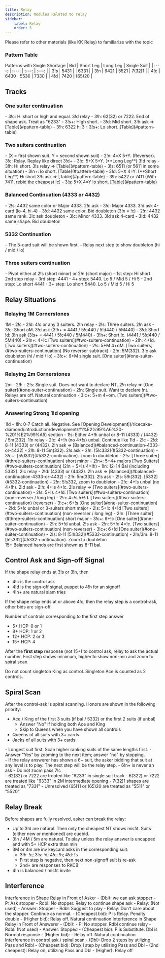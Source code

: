 ```yaml
---
title: Relay
description: Modules Related to relay
sidebar:
    label: Relay
    order: 5
---
```



<Aside type="note">
Please refer to other materials (like KK Relay) to familiarize with the topic
</Aside>

### Pattern Table

<BiddingTree>
Patterns with Single Shortage
| Bid | Short Leg | Long Leg | Single Suit |
| :---: | :---: | :---: | :---: |
| 3!s | 5431 | | 6331 |
| 3!n | 6421 | 5521 | 7(32)1 |
| 4!c | 6430 | 5530 | 7330 |
| 4!d | 7420 | (65)20 |

</BiddingTree>

## Tracks

### One suiter continuation
<BiddingTree>
- 3!c: Hi short or high and equal. 3!d relay
    - 3!h: 62(32) or 7222. End of shape ask. Treat as "6233"
    - 3!s+: High short.
- 3!d: Mid short. 3!h ask => [Table](#pattern-table)
- 3!h: 6322 hi 3
- 3!s+: Lo short. [Table](#pattern-table)
</BiddingTree>

### Two suiters continuation
<BiddingTree>
- (X = first shown suit. Y = second shown suit)
- 2!n: 4=X 5+Y. (Reverser). 3!c: Relay. Replay like direct 3!d+
- 3!c: 5+X 5+Y. (**Long Leg**) 3!d relay
    - 3!h: Hi short. 3!s relay => [Table](#pattern-table)
    - 3!s: 6511 (or 5611 in some situation)
    - 3!n+: lo short. [Table](#pattern-table)
- 3!d: 5+X 4=Y. (**Short Leg**) Hi short 3!h ask => [Table](#pattern-table)
- 3!h: 5422 or 7411 (With 7411, rebid the cheapest !c)
- 3!s: 5+X 4=Y lo short. [Table](#pattern-table)
</BiddingTree>

### Balanced Continuation (4333 or 4432)
<BiddingTree>
- 2!s: 4432 same color or Major 4333. 2!n ask
    - 3!c: Major 4333. 3!d ask 4-card (lo-4, hi-4)
    - 3!d: 4432 same color. Bid doubleton (3!n = !c)
- 2!n: 4432 same rank. 3!c ask doubleton
- 3!c: Minor 4333. 3!d ask 4-card
- 3!d: 4432 same shape. Bid doubleton
</BiddingTree>


### 5332 Continuation
<BiddingTree>
- The 5-card suit will be shown first.
- Relay next step to show doubleton (hi / mid / lo)
</BiddingTree>

### Three suiters continuation
<BiddingTree>
- Pivot either at 2!s (short minor) or 2!n (short major)
- 1st step: Hi short. 2nd step relay
    - 3rd step: 4441
    - 4+ step: 5440. Lo 5 / Mid 5 / Hi 5
- 2nd step: Lo short 4441
- 3+ step: Lo short 5440. Lo 5 / Mid 5 / Hi 5
</BiddingTree>

## Relay Situations

### Relaying 1M Cornerstones

<BiddingTree>
1M - 2!c
- 2!d: 4!c or any 3 suiters. 2!h relay
    - 2!s: Three suiters. 2!n ask
        - 3!c: Short oM. 3!d ask (3!h+ = 4441 / 5!c440 / 5!d440 / 5M440)
        - 3!d: Short !d: 3!h ask (3!s+ = 4441 / 5!c440 / 5M440)
        - 3!h+: Short !c. (4441 / 5!d440 / 5M440)
    - 2!n+: 4+!c [Two suiters](#two-suiters-continuation)
- 2!h: 4+!d. [Two suiters](#two-suiters-continuation)
- 2!s: 5+M 4+oM. [Two suiters](#two-suiters-continuation) (No reverser subtrack)
- 2!n: 5M(332). 3!c ask doubleton (hi / mid / lo)
- 3!c+: 6+M single suit. [One suiter](#one-suiter-continuation)
</BiddingTree>

### Relaying 2m Cornerstones

<BiddingTree>
2m - 2!h
- 2!s: Single suit. Does not want to declare NT. 2!n relay => [One suiter](#one-suiter-continuation)
- 2!n: Single suit. Want to declare !nt. Relays are off. Natural continuation
- 3!c+: 5+m 4+om. [Two suiters](#two-suiters-continuation)
</BiddingTree>

### Answering Strong 1!d opening

<BiddingTree>
1!d
- 1!h: 0-7 Catch all. Negative. See [Opening Development](/ricecake-diamond/introduction/development/#1%E2%99%A6%20-%201%E2%99%A5) section
- 1!s: Either 4+!h unbal or 8-11 (4333) / (4432) / 5m(332). 1!n relay
    - 2!c: 4+!h (no 4+!s) unbal. Continue like 1!d - 2!c
    - 2!d: 8-11 (4333) or (4432). 2!h ask => [Balanced](#balanced-continuation-4333-or-4432)
    - 2!h: 8-11 5m(332). 2!s ask
        - 2!n: [5!c332](#5332-continuation)
        - 3!c+: [5!d332](#5332-continuation). zoom to doubleton
    - 2!s: [Three suiter](#three-suiters-continuation) short minor
    - 2!n+: 5+4+ majors [Two Suiters](#two-suiters-continuation) (2!n = 5+!s 4=!h)
- 1!n: 12-14 Bal (including 5332). 2!c relay
    - 2!d: (4333) or (4432). 2!h ask => [Balanced](#balanced-continuation-4333-or-4432)
    - 2!h: 5m(332). 2!s ask
    - 2!s: 5!h(332). [5332](#5332-continuation)
    - 2!n: 5!s332, zoom to doubleton
- 2!c: 4+!s unbal (no 4+!h). 2!d ask
    - 2!h: 4+!s 4+!c. 2!s relay => [Two suiters](#two-suiters-continuation)
    - 2!s: 5+!s 4+!d. [Two suiters](#two-suiters-continuation) (non-reverser / long leg)
    - 2!n: 4=!s 5+!d. [Two suiters](#two-suiters-continuation) (reverser)
    - 3!c+: 6+!s [One suiter](#one-suiter-continuation)
- 2!d: 5+!c unbal or 3-suiters short major
    - 2!s: 5+!c 4+!d [Two suiters](#two-suiters-continuation) (non-reverser / long leg)
    - 2!n: [Three suiter](#three-suiters-continuation) short major
    - 3!c+: 6+!c [One suiter](#one-suiter-continuation)
- 2!h: 5+!d unbal. 2!s ask
    - 2!n: 5+!d 4=!c. [Two suiters](#two-suiters-continuation) (non-reverser)
    - 3!c+: 6+!d [One suiter](#one-suiter-continuation)
- 2!s: 8-11 [5!h332](#5332-continuation)
- 2!n/3m: 8-11 [5!s332](#5332-continuation). Zoom to doubleton
</BiddingTree>

<Aside type="note">
15+ Balanced hands are first shown as 8-11 bal.
</Aside>

## Control Ask and Sign-off Signal

If the shape relay ends at 3!s or 3!n, then
- 4!c is the control ask
- 4!d is the sign-off signal, puppet to 4!h for an signoff
- 4!h+ are natural slam tries

If the shape relay ends at or above 4!c, then the relay step is a control-ask, other bids are sign-off.

Number of controls corresponding to the first step answer
- 5+ HCP: 0 or 1
- 8+ HCP: 1 or 2
- 12+ HCP: 2 or 3
- 15+ HCP: 4

After the **first step** response (not 15+) to control ask, relay to ask the actual number. First step shows minimum, higher to show non-min and zoom to spiral scan.

<Aside type="note">
Do not count singleton King as control. Singleton Ace is counted as 2 controls.
</Aside>

## Spiral Scan

After the control-ask is spiral scanning. Honors are shown in the following priority:
- Ace / King of the first 3 suits (if bal / 5332) or the first 2 suits (if unbal)
    - Answer "No" if holding both Ace and King
    - Skip to Queens when you have shown all controls
- Queens of all suits with 3+ cards
- Jacks of all suits with 3+ cards

<Aside type="note">
- Longest suit first. Scan higher ranking suits of the same lengths first.
- Answer "Yes" by zooming to the next item; answer "no" by stopping.
</Aside>

<Aside type="caution">
- If the relay answerer has shown a 6+ suit, the asker bidding that suit at any level is to play. The next step will be the relay step.
- 6!n+ is never an ask
- Do not zoom pass 7!c
</Aside>

<Aside type="danger" title="Unresolved Shapes">
- 62(32) or 7222 are treated like "6233" in single suit track
- 6(322) or 7222 are treated like "6333" in 2M intermediate opening
- 7(32)1 shapes are treated as "7331"
- Unresolved (65)11 or (65)20 are treated as "5511" or "5520"
</Aside>

## Relay Break

Before shapes are fully resolved, asker can break the relay:
- Up to 3!d are natural. Then only the cheapest NT shows misfit. Suits (either new or mentioned) are cuebid.
- 3!n / 4M / 5m are natural. To play unless the relay answer is uncapped and with 5+ HCP extra than min
- 3M or 4m are inv keycard asks in the corresponding suit:
    - 3!h: !c; 3!s: !d; 4!c: !h; 4!d: !s
    - First step is negative, then next non-signoff suit is re-ask
    - 2nd+ are responses to RKCB
- 4!n is balanced / misfit invite

## Interference

<BiddingTree>
Interference in Shape Relay in Front of Asker
- (Dbl): we can ask stopper
    - P: Ask stopper
        - Rdbl: No stopper. Relay to continue shape ask
        - Relay: (Not used)
        - Answer: Stopper
    - Rdbl: Suggest to play
    - Relay: Don't care about the stopper. Continue as normal.
- (Cheapest bid): P is Relay. Penalty double
- (Higher bid): Relay off. Natural continuation
</BiddingTree>

<BiddingTree>
Interference in Shape Relay in Front of Answerer
- (Dbl):
    - P: No stopper. Rdbl continue relay
    - Rdbl: (Not used)
    - Answer: Stopped
- (Cheapest bid): P is Substitute. Dbl is Normal response
- (Higher bid):
    - Relay off. Natural continuation
</BiddingTree>

<BiddingTree>
Interference in control ask / spiral scan
- (Dbl): Drop 2 steps by utilizing Pass and Rdbl
- (Cheapest bid): Drop 1 step by utilizing Pass and Dbl
- (2nd cheapest): Relay on, utilizing Pass and Dbl
- (Higher): Relay off
</BiddingTree>